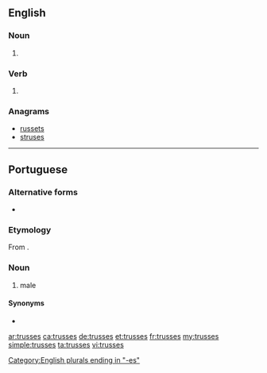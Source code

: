==English==

===Noun===
{{head|en|noun plural form}}

# {{plural of|truss|lang=en}}

===Verb===
{{head|en|verb form}}

# {{en-third-person singular of|truss}}

===Anagrams===
* [[russets#English|russets]]
* [[struses#English|struses]]

[[Category:English plurals ending in "-es"]]

----

==Portuguese==

===Alternative forms===
* {{l|pt|trusse}}

===Etymology===
From {{etyl|fr|pt}} {{m|fr|trousse}}.

===Noun===
{{pt-noun|f-p}}

# {{lb|pt|Portugal}} male {{l|en|underpants}}

====Synonyms====
* {{l|pt|cuecas}}

{{catlangcode|pt|Clothing}}

[[ar:trusses]]
[[ca:trusses]]
[[de:trusses]]
[[et:trusses]]
[[fr:trusses]]
[[my:trusses]]
[[simple:trusses]]
[[ta:trusses]]
[[vi:trusses]]